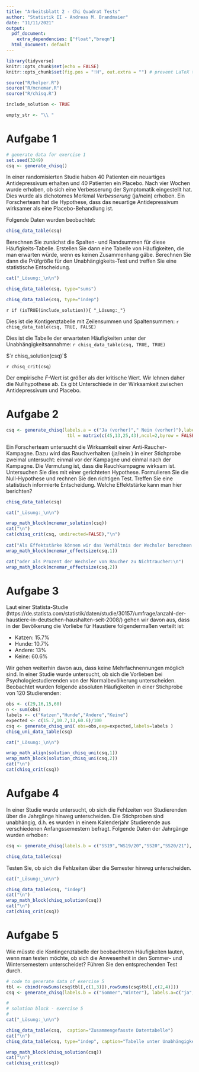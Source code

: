 ```yaml
---
title: "Arbeitsblatt 2 - Chi Quadrat Tests"
author: "Statistik II - Andreas M. Brandmaier"
date: "11/11/2021"
output:
  pdf_document: 
    extra_dependencies: ["float","breqn"]
  html_document: default
---
```


```r
library(tidyverse)
knitr::opts_chunk$set(echo = FALSE)
knitr::opts_chunk$set(fig.pos = "!H", out.extra = "") # prevent LaTeX tables from floating around

source("R/helper.R")
source("R/mcnemar.R")
source("R/chisq.R")

include_solution <- TRUE

empty_str <- "\\ "


```


# Aufgabe 1

```r
# generate data for exercise 1
set.seed(3249)
csq <- generate_chisq()
```

In einer randomisierten Studie haben 40 Patienten ein neuartiges Antidepressivum erhalten und 40 Patienten ein Placebo. Nach vier Wochen wurde erhoben, ob sich eine Verbesserung der Symptomatik eingestellt hat. Dies wurde als dichotomes Merkmal _Verbesserung_ (ja/nein) erhoben. Ein Forscherteam hat die Hypothese, dass das neuartige Antidepressivum wirksamer als eine Placebo-Behandlung ist.

Folgende Daten wurden beobachtet:

```r
chisq_data_table(csq)
```


Berechnen Sie zunächst die Spalten- und Randsummen für diese Häufigkeits-Tabelle. Erstellen Sie dann eine Tabelle von Häufigkeiten, die man erwarten würde, wenn es keinen Zusammenhang gäbe. Berechnen Sie dann die Prüfgröße für den Unabhängigkeits-Test und treffen Sie eine statistische Entscheidung.


```r
cat("_Lösung:_\n\n")

chisq_data_table(csq, type="sums")

chisq_data_table(csq, type="indep")


```

`r if (isTRUE(include_solution)){ "_Lösung:_"} `

Dies ist die Kontigenztabelle mit Zeilensummen und Spaltensummen:
`r chisq_data_table(csq, TRUE, FALSE)`

Dies ist die Tabelle der erwarteten Häufigkeiten unter der Unabhängigkeitsannahme:
`r chisq_data_table(csq, TRUE, TRUE)`

$`r chisq_solution(csq)`$

`r chisq_crit(csq)`

Der empirische _F_-Wert ist größer als der kritische Wert. Wir lehnen daher die Nullhypothese ab. Es gibt Unterschiede in der Wirksamkeit zwischen Antidepressivum und Placebo.


# Aufgabe 2
```r
csq <- generate_chisq(labels.a = c("Ja (vorher)"," Nein (vorher)"),labels.b=c("Ja (Nachher)","Nein (Nachher)"),
                       tbl = matrix(c(45,13,25,43),ncol=2,byrow = FALSE))

```
Ein Forscherteam untersucht die Wirksamkeit einer Anti-Raucher-Kampagne. Dazu wird das Rauchverhalten (ja/nein ) in einer Stichprobe zweimal untersucht: einmal vor der Kampagne und einmal nach der Kampagne. Die Vermutung ist, dass die Rauchkampagne wirksam ist. Untersuchen Sie dies mit einer gerichteten Hypothese.
Formulieren Sie die Null-Hypothese und rechnen Sie den richtigen Test. Treffen Sie eine statistisch informierte Entscheidung. Welche Effektstärke kann man hier berichten?



```r
chisq_data_table(csq)
```

```r
cat("_Lösung:_\n\n")

wrap_math_block(mcnemar_solution(csq))
cat("\n")
cat(chisq_crit(csq, undirected=FALSE),"\n")
 
cat("Als Effektstärke können wir das Verhältnis der Wechsler berechnen:\n")
wrap_math_block(mcnemar_effectsize(csq,1))

cat("oder als Prozent der Wechsler von Raucher zu Nichtraucher:\n")
wrap_math_block(mcnemar_effectsize(csq,2))
```



# Aufgabe 3

Laut einer Statista-Studie (https://de.statista.com/statistik/daten/studie/30157/umfrage/anzahl-der-haustiere-in-deutschen-haushalten-seit-2008/) gehen wir davon aus, dass in der Bevölkerung die Vorliebe für Haustiere folgendermaßen verteilt ist:

- Katzen: 15.7%
- Hunde: 10.7%
- Andere: 13%
- Keine: 60.6%

Wir gehen weiterhin davon aus, dass keine Mehrfachnennungen möglich sind. In einer Studie wurde untersucht, ob sich die Vorlieben bei Psychologiestudierenden von der Normalbevölkerung unterscheiden. Beobachtet wurden folgende absoluten Häufigkeiten in einer Stichprobe von 120 Studierenden:


```r
obs <- c(29,16,15,60)
n <- sum(obs)
labels <- c("Katzen","Hunde","Andere","Keine")
expected <- c(15.7,10.7,13,60.6)/100
csq <- generate_chisq_uni( obs=obs,exp=expected,labels=labels )
chisq_uni_data_table(csq) 
```

```r
cat("_Lösung:_\n\n")

wrap_math_align(solution_chisq_uni(csq,1))
wrap_math_block(solution_chisq_uni(csq,2))
cat("\n")
cat(chisq_crit(csq))
```


# Aufgabe 4

In einer Studie wurde untersucht, ob sich die Fehlzeiten von Studierenden über die Jahrgänge hinweg unterscheiden. Die Stichproben sind unabhängig, d.h. es wurden in einem Kalenderjahr Studierende aus verschiedenen Anfangssemestern befragt. Folgende Daten der Jahrgänge wurden erhoben:

```r
csq <- generate_chisq(labels.b = c("SS19","WS19/20","SS20","SS20/21"), labels.a=c("ja","nein"),tbl = matrix(c(88,12,95,5, 93,7,95,5), ncol=4))
```

```r
chisq_data_table(csq) 
```

Testen Sie, ob sich die Fehlzeiten über die Semester hinweg unterscheiden.

```r
cat("_Lösung:_\n\n")

chisq_data_table(csq, "indep")
cat("\n")
wrap_math_block(chisq_solution(csq))
cat("\n")
cat(chisq_crit(csq))
```

# Aufgabe 5
Wie müsste die Kontingenztabelle der beobachteten Häufigkeiten lauten, wenn man testen möchte, ob sich die Anwesenheit in den Sommer- und Wintersemestern unterscheidet? Führen Sie den entsprechenden Test durch.

```r
# code to generate data of exercise 5
tbl <- cbind(rowSums(csq$tbl[,c(1,3)]),rowSums(csq$tbl[,c(2,4)]))
csq <- generate_chisq(labels.b = c("Sommer","Winter"), labels.a=c("ja","nein"),tbl=tbl)
```



```r
#
# solution block - exercise 5
#
cat("_Lösung:_\n\n")

chisq_data_table(csq,  caption="Zusammengefasste Datentabelle")
cat("\n")
chisq_data_table(csq, type="indep", caption="Tabelle unter Unabhängigkeitsannahme")

wrap_math_block(chisq_solution(csq))
cat("\n")
cat(chisq_crit(csq))
```

